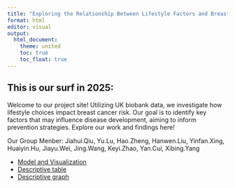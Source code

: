 ```yaml
---
title: "Exploring the Relationship Between Lifestyle Factors and Breast Cancer"
format: html
editor: visual
output: 
  html_document:
    theme: united
    toc: true
    toc_float: true
---
```


## This is our surf in 2025:

Welcome to our project site! Utilizing UK biobank data, we investigate how lifestyle choices impact breast cancer risk. Our goal is to identify key factors that may influence disease development, aiming to inform prevention strategies. Explore our work and findings here!

Our Group Menber: Jiahui.Qiu, Yu.Lu, Hao.Zheng, Hanwen.Liu, Yinfan.Xing, Huaiyin.Hu, Jiayu.Wei, Jing.Wang, Keyi.Zhao, Yan.Cui, Xibing.Yang

- [Model and Visualization](Model.html)
- [Descriptive table](descriptive_table.html)
- [Descriptive graph](descriptive_graph.html)